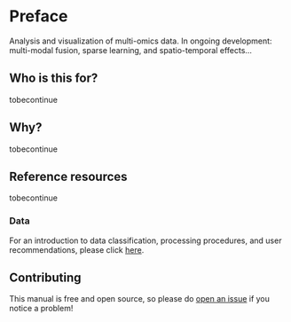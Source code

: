 # Preface {.unnumbered}

Analysis and visualization of multi-omics data. In ongoing development: multi-modal fusion, sparse learning, and spatio-temporal effects...

## Who is this for?

tobecontinue

## Why?

tobecontinue

## Reference resources

tobecontinue

### Data

For an introduction to data classification, processing procedures, and user recommendations, please click [here](https://sssydysss.github.io/TransProRBook/Data%20Source%20and%20Introduction.html).

## Contributing

This manual is free and open source, so please do [open an issue](https://github.com/SSSYDYSSS/TransProR/issues/new) if you notice a problem!